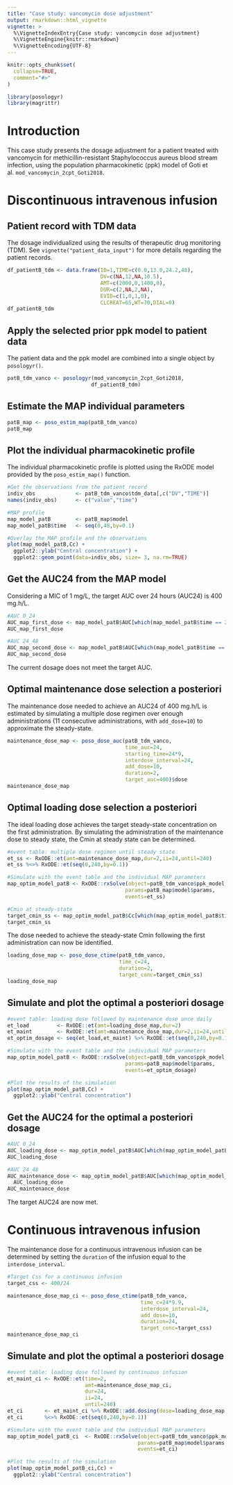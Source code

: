 ```yaml
---
title: "Case study: vancomycin dose adjustment"
output: rmarkdown::html_vignette
vignette: >
  %\VignetteIndexEntry{Case study: vancomycin dose adjustment}
  %\VignetteEngine{knitr::rmarkdown}
  %\VignetteEncoding{UTF-8}
---
```


```r
knitr::opts_chunk$set(
  collapse=TRUE,
  comment="#>"
)
```

```r
library(posologyr)
library(magrittr)
```

# Introduction
This case study presents the dosage adjustment for a patient treated with vancomycin for methicillin-resistant Staphylococcus aureus blood stream infection, using the population pharmacokinetic (ppk) model of Goti et al. `mod_vancomycin_2cpt_Goti2018`.

# Discontinuous intravenous infusion

## Patient record with TDM data

The dosage individualized using the results of therapeutic drug monitoring (TDM). See `vignette("patient_data_input")` for more details regarding the patient records.

```r
df_patientB_tdm <- data.frame(ID=1,TIME=c(0.0,13.0,24.2,48),
                              DV=c(NA,12,NA,10.5),
                              AMT=c(2000,0,1400,0),
                              DUR=c(2,NA,2,NA),
                              EVID=c(1,0,1,0),
                              CLCREAT=65,WT=70,DIAL=0)
df_patientB_tdm
```

## Apply the selected prior ppk model to patient data

The patient data and the ppk model are combined into a single object by `posologyr()`.

```r
patB_tdm_vanco <- posologyr(mod_vancomycin_2cpt_Goti2018,
                           df_patientB_tdm)
```

## Estimate the MAP individual parameters

```r
patB_map <- poso_estim_map(patB_tdm_vanco)
patB_map
```

## Plot the individual pharmacokinetic profile

The individual pharmacokinetic profile is plotted using the RxODE model provided by the `poso_estim_map()` function.

```r
#Get the observations from the patient record
indiv_obs             <- patB_tdm_vanco$tdm_data[,c("DV","TIME")]
names(indiv_obs)      <- c("value","time")

#MAP profile
map_model_patB        <- patB_map$model
map_model_patB$time   <- seq(0,48,by=0.1)

#Overlay the MAP profile and the observations
plot(map_model_patB,Cc) +
  ggplot2::ylab("Central concentration") +
  ggplot2::geom_point(data=indiv_obs, size= 3, na.rm=TRUE)

```

## Get the AUC24 from the MAP model

Considering a MIC of 1 mg/L, the target AUC over 24 hours (AUC24) is 400 mg.h/L.

```r
#AUC 0_24
AUC_map_first_dose <- map_model_patB$AUC[which(map_model_patB$time == 24)]
AUC_map_first_dose

#AUC 24_48
AUC_map_second_dose <- map_model_patB$AUC[which(map_model_patB$time == 48)] - AUC_map_first_dose
AUC_map_second_dose
```

The current dosage does not meet the target AUC.

## Optimal maintenance dose selection a posteriori

The maintenance dose needed to achieve an AUC24 of 400 mg.h/L is estimated by simulating a multiple dose regimen over enough administrations (11 consecutive administrations, with `add_dose=10`) to approximate the steady-state.

```r
maintenance_dose_map <- poso_dose_auc(patB_tdm_vanco,
                                      time_auc=24,
                                      starting_time=24*9,
                                      interdose_interval=24,
                                      add_dose=10,
                                      duration=2,
                                      target_auc=400)$dose
maintenance_dose_map
```

## Optimal loading dose selection a posteriori

The ideal loading dose achieves the target steady-state concentration on the first administration. By simulating the administration of the maintenance dose to steady state, the Cmin at steady state can be determined.

```r
#event table: multiple dose regimen until steady state
et_ss <- RxODE::et(amt=maintenance_dose_map,dur=2,ii=24,until=240)
et_ss %<>% RxODE::et(seq(0,240,by=0.1))

#Simulate with the event table and the individual MAP parameters
map_optim_model_patB <- RxODE::rxSolve(object=patB_tdm_vanco$ppk_model,
                                      params=patB_map$model$params,
                                      events=et_ss)

#Cmin at steady-state
target_cmin_ss <- map_optim_model_patB$Cc[which(map_optim_model_patB$time == 24*9)]
target_cmin_ss
```

The dose needed to achieve the steady-state Cmin following the first administration can now be identified.

```r
loading_dose_map <- poso_dose_ctime(patB_tdm_vanco,
                                    time_c=24,
                                    duration=2,
                                    target_conc=target_cmin_ss)
loading_dose_map
```

## Simulate and plot the optimal a posteriori dosage

```r
#event table: loading dose followed by maintenance dose once daily
et_load         <- RxODE::et(amt=loading_dose_map,dur=2)
et_maint        <- RxODE::et(amt=maintenance_dose_map,dur=2,ii=24,until=240)
et_optim_dosage <- seq(et_load,et_maint) %>% RxODE::et(seq(0,240,by=0.1))

#Simulate with the event table and the individual MAP parameters
map_optim_model_patB <- RxODE::rxSolve(object=patB_tdm_vanco$ppk_model,
                                      params=patB_map$model$params,
                                      events=et_optim_dosage)

#Plot the results of the simulation
plot(map_optim_model_patB,Cc) + 
  ggplot2::ylab("Central concentration")
```

## Get the AUC24 for the optimal a posteriori dosage

```r
#AUC 0_24
AUC_loading_dose <- map_optim_model_patB$AUC[which(map_optim_model_patB$time == 24)]
AUC_loading_dose

#AUC 24_48
AUC_maintenance_dose <- map_optim_model_patB$AUC[which(map_optim_model_patB$time == 48)] -
  AUC_loading_dose
AUC_maintenance_dose
```

The target AUC24 are now met.

# Continuous intravenous infusion

The maintenance dose for a continuous intravenous infusion can be determined by setting the `duration` of the infusion equal to the `interdose_interval`.

```r
#Target Css for a continuous infusion
target_css <- 400/24

maintenance_dose_map_ci <- poso_dose_ctime(patB_tdm_vanco,
                                           time_c=24*9.9,
                                           interdose_interval=24,
                                           add_dose=10,
                                           duration=24,
                                           target_conc=target_css)
maintenance_dose_map_ci
```

## Simulate and plot the optimal a posteriori dosage

```r
#event table: loading dose followed by continuous infusion
et_maint_ci <- RxODE::et(time=2,
                         amt=maintenance_dose_map_ci,
                         dur=24,
                         ii=24,
                         until=240)
et_ci       <- et_maint_ci %>% RxODE::add.dosing(dose=loading_dose_map,dur=2)
et_ci       %<>% RxODE::et(seq(0,240,by=0.1))

#Simulate with the event table and the individual MAP parameters
map_optim_model_patB_ci  <- RxODE::rxSolve(object=patB_tdm_vanco$ppk_model,
                                          params=patB_map$model$params,
                                          events=et_ci)

#Plot the results of the simulation
plot(map_optim_model_patB_ci,Cc) + 
  ggplot2::ylab("Central concentration")
```

